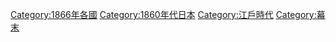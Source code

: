 {{Portal|日本}}
{{Year category}}
{{Year by category
|m=1
|c=8
|d=6
|y=6
|cat=日本
|sortkey=Japan
|parent=19世纪各年日本
|subcat=1866年各國
}}
{{Commons category|1866 in Japan}}


[[Category:1866年各國|Category:1866年各國]]
[[Category:1860年代日本|Category:1860年代日本]]
[[Category:江戶時代|Category:江戶時代]]
[[Category:幕末|Category:幕末]]